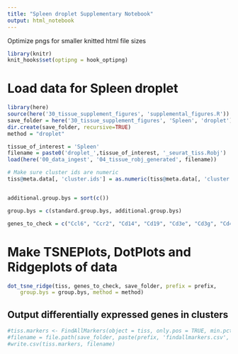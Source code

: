 ```yaml
---
title: "Spleen droplet Supplementary Notebook"
output: html_notebook
---
```




Optimize pngs for smaller knitted html file sizes
```r
library(knitr)
knit_hooks$set(optipng = hook_optipng)
```

# Load data for Spleen droplet


```r
library(here)
source(here('30_tissue_supplement_figures', 'supplemental_figures.R'))
save_folder = here('30_tissue_supplement_figures', 'Spleen', 'droplet')
dir.create(save_folder, recursive=TRUE)
method = "droplet"

tissue_of_interest = 'Spleen'
filename = paste0('droplet_',tissue_of_interest, '_seurat_tiss.Robj')
load(here('00_data_ingest', '04_tissue_robj_generated', filename))

# Make sure cluster ids are numeric
tiss@meta.data[, 'cluster.ids'] = as.numeric(tiss@meta.data[, 'cluster.ids'])


additional.group.bys = sort(c())

group.bys = c(standard.group.bys, additional.group.bys)

genes_to_check = c("Ccl6", "Ccr2", "Cd14", "Cd19", "Cd3e", "Cd3g", "Cd4", "Cd5", "Cd74", "Cd79a", "Cd79b", "Cd8a", "Cd9", "Cnn3", "Flt3", "Hmgn3", "Ifitm3", "Il2rb", "Itgax", "Klrb1a", "Klrk1", "Lyz1", "Mpeg1", "Ptprc", "Vcam1")
```

# Make TSNEPlots, DotPlots and Ridgeplots of data

```r
dot_tsne_ridge(tiss, genes_to_check, save_folder, prefix = prefix,
    group.bys = group.bys, method = method)
```

## Output differentially expressed genes in clusters

```r
#tiss.markers <- FindAllMarkers(object = tiss, only.pos = TRUE, min.pct = 0.25, thresh.use = 0.25)
#filename = file.path(save_folder, paste(prefix, 'findallmarkers.csv', sep='_'))
#write.csv(tiss.markers, filename)
```
